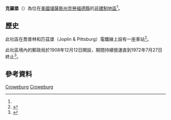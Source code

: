 {{noteTA
|1=zh-hans:县;zh-hk:縣;zh-tw:郡;
}}
{{Infobox settlement
|official_name = 克羅堡
|native_name = Croweburg
|settlement_type = [[非建制地區|非建制地區]] 
|nickname = 
|motto =
|pushpin_map=USA Kansas
|coordinates_region = US-KS
|subdivision_type = [[世界政區索引|國家]]
|subdivision_name = [[美国|美国]]
|subdivision_type1 = [[美國行政區劃|州]]
|subdivision_name1 = [[堪薩斯州|堪薩斯州]]
|subdivision_type2 = [[堪薩斯州行政區劃|縣]]
|subdivision_name2 = [[克勞福德縣_(堪薩斯州)|克勞福德縣]]
|unit_pref  =  
|area_footnotes = 
|area_magnitude = 
|area_total_km2 = 
|population_as_of = 
|population_footnotes = 
|population_total = 
|population_density_km2 = 
|timezone = [[北美中部时区|CST]]
|utc_offset = -6
|timezone_DST = CDT
|utc_offset_DST = -5
|elevation_footnotes = 
|elevation_m = 277
|elevation_ft = 909
|latd = 37|latm = 33 |lats = 25|latNS = N
|longd = 94|longm = 39|longs = 58|longEW = W
|coordinates_display=%
|area_code =
|blank_name = [[地名信息系统|GNIS]] ID
|blank_info = 475150<ref name=gnis>{{GNIS|475150|name=Croweburg, Kansas}}</ref>
|website = 
}}

'''克羅堡'''（{{lang-en|'''Croweburg'''}}）為位在[[美國|美國]][[堪薩斯州|堪薩斯州]][[克勞福德縣_(堪薩斯州)|克勞福德縣]]的[[非建制地區|非建制地區]]<ref name=gnis/>。

==歷史==
此社區在喬普林和匹茲堡（Joplin & Pittsburg）電鐵線上設有一座車站<ref>{{cite book | url=http://books.google.com/books?id=o8X5krq3fP8C&pg=PA485#v=onepage&q&f=false | title=Kansas: A Cyclopedia of State History, Embracing Events, Institutions, Industries, Counties, Cities, Towns, Prominent Persons, Etc. | publisher=Standard Publishing Company | author=Blackmar, Frank Wilson | year=1912 | pages=485 | access-date=2016-04-13 | archive-date=2014-07-03 | archive-url=https://web.archive.org/web/20140703093331/http://books.google.com/books?id=o8X5krq3fP8C&pg=PA485#v=onepage&q&f=false | dead-url=no }}</ref>。

此社區境內的郵政局於1908年12月12日開設，期間持續營運直到1972年7月27日終止<ref>{{cite web |url=http://www.kshs.org/geog/geog_postoffices/search/county:CR |title=Kansas Post Offices, 1828-1961 (archived) |publisher=Kansas Historical Society |accessdate=6 June 2014 |deadurl=yes |archiveurl=https://web.archive.org/web/20131009124740/http://www.kshs.org/geog/geog_postoffices/search/county:CR |archivedate=2013-10-09 }}</ref>。

==參考資料==
{{Reflist}}

{{克勞福德縣 (堪薩斯州)}}

[[Category:克勞福德縣非建制地區_(堪薩斯州)|Croweburg]]
[[Category:堪薩斯州非建制地區|Croweburg]]

{{CrawfordCountyKS-geo-stub}}